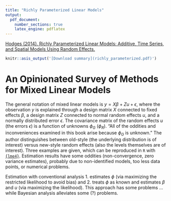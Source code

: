 ```yaml
---
title: "Richly Parameterized Linear Models"
output:
  pdf_document:
    number_sections: true
    latex_engine: pdflatex
---
```


[Hodges (2014). Richly Parameterized Linear Models: Additive, Time Series, and Spatial Models Using Random Effects.](https://www.taylorfrancis.com/books/mono/10.1201/b16019/richly-parameterized-linear-models-james-hodges)

```r
knitr::asis_output('[Download summary](richly_parameterized.pdf)')
```

# An Opinionated Survey of Methods for Mixed Linear Models

The general notation of mixed linear models is $y = X\beta + Zu + \epsilon$, where the observation $y$ is explained through a design matrix $X$ connected to fixed effects $\beta$, a design matrix $Z$ connected to normal random effects $u$, and a normally distributed error $\epsilon$. The covariance matrix of the random effects $u$ (the errors $\epsilon$) is a function of unknowns $\phi_G$ ($\phi_R$). "All of the oddities and inconveniences examined in this book arise because $\phi_G$ is unknown." The author distinguishes between old-style (the underlying distribution is of interest) versus new-style random effects (also the levels themselves are of interest). Three examples are given, which can be reproduced in `R` with [`{lme4}`](https://cran.r-project.org/web/packages/lme4/index.html). Estimation results have some oddities (non-convergence, zero variance estimates), probably due to non-identified models, too less data points, or numerical problems.

Estimation with conventional analysis 1. estimates $\phi$ (via maximizing the restricted likelihood to avoid bias) and 2. treats $\phi$ as known and estimates $\beta$ and $u$ (via maximizing the likelihood). This approach has some problems ... while Bayesian analysis alleviates some (?) problems.

